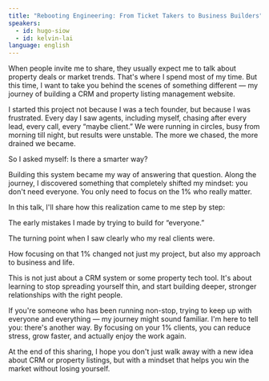 ```yaml
---
title: "Rebooting Engineering: From Ticket Takers to Business Builders"
speakers:
  - id: hugo-siow
  - id: kelvin-lai
language: english
---
```


When people invite me to share, they usually expect me to talk about property deals or market trends. That's where I spend most of my time. But this time, I want to take you behind the scenes of something different — my journey of building a CRM and property listing management website.

I started this project not because I was a tech founder, but because I was frustrated. Every day I saw agents, including myself, chasing after every lead, every call, every “maybe client.” We were running in circles, busy from morning till night, but results were unstable. The more we chased, the more drained we became.

So I asked myself: Is there a smarter way?

Building this system became my way of answering that question. Along the journey, I discovered something that completely shifted my mindset: you don't need everyone. You only need to focus on the 1% who really matter.

In this talk, I'll share how this realization came to me step by step:

The early mistakes I made by trying to build for “everyone.”

The turning point when I saw clearly who my real clients were.

How focusing on that 1% changed not just my project, but also my approach to business and life.

This is not just about a CRM system or some property tech tool. It's about learning to stop spreading yourself thin, and start building deeper, stronger relationships with the right people.

If you're someone who has been running non-stop, trying to keep up with everyone and everything — my journey might sound familiar. I'm here to tell you: there's another way. By focusing on your 1% clients, you can reduce stress, grow faster, and actually enjoy the work again.

At the end of this sharing, I hope you don't just walk away with a new idea about CRM or property listings, but with a mindset that helps you win the market without losing yourself.
